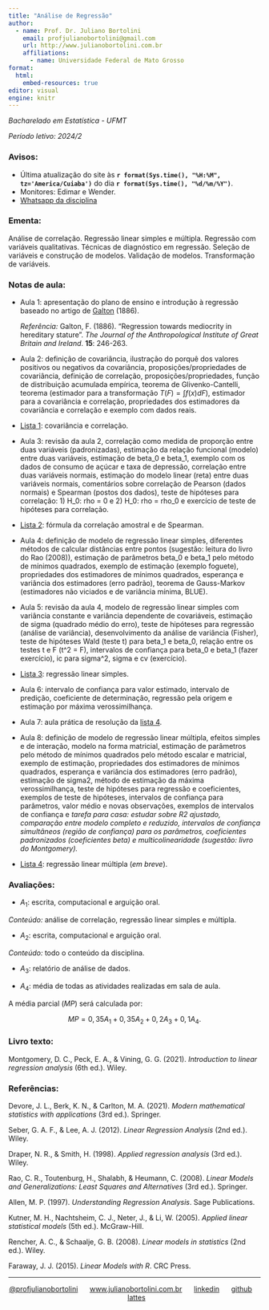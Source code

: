 ```yaml
---
title: "Análise de Regressão"
author:
  - name: Prof. Dr. Juliano Bortolini
    email: profjulianobortolini@gmail.com
    url: http://www.julianobortolini.com.br
    affiliations:
      - name: Universidade Federal de Mato Grosso
format:
  html:
    embed-resources: true
editor: visual
engine: knitr
---
```


*Bacharelado em Estatística - UFMT*

*Período letivo: 2024/2*

### Avisos:

-   Última atualização do site às **`r format(Sys.time(), "%H:%M", tz='America/Cuiaba')`** do dia **`r format(Sys.time(), "%d/%m/%Y")`**.
-   Monitores: Edimar e Wender.
-   [Whatsapp da disciplina]()

### Ementa:

Análise de correlação. Regressão linear simples e múltipla. Regressão com variáveis qualitativas. Técnicas de diagnóstico em regressão. Seleção de variáveis e construção de modelos. Validação de modelos. Transformação de variáveis.

### Notas de aula:

-   Aula 1: apresentação do plano de ensino e introdução à regressão baseado no artigo de [Galton](https://zenodo.org/records/1449548) (1886).

    *Referência:* Galton, F. (1886). "Regression towards mediocrity in hereditary stature". *The Journal of the Anthropological Institute of Great Britain and Ireland*. **15**: 246-263.

-   Aula 2: definição de covariância, ilustração do porquê dos valores positivos ou negativos da covariância, proposições/propriedades de covariância, definição de correlação, proposições/propriedades, função de distribuição acumulada empírica, teorema de Glivenko-Cantelli, teorema (estimador para a transformação $T(F) = \int f(x) dF$), estimador para a covariância e correlação, propriedades dos estimadores da covariância e correlação e exemplo com dados reais.

-   [Lista 1](lista1.html): covariância e correlação.

-   Aula 3: revisão da aula 2, correlação como medida de proporção entre duas variáveis (padronizadas), estimação da relação funcional (modelo) entre duas variáveis, estimação de beta_0 e beta_1, exemplo com os dados de consumo de açúcar e taxa de depressão, correlação entre duas variáveis normais, estimação do modelo linear (reta) entre duas variáveis normais, comentários sobre correlação de Pearson (dados normais) e Spearman (postos dos dados), teste de hipóteses para correlação: 1) H_0: rho = 0 e 2) H_0: rho = rho_0 e exercício de teste de hipóteses para correlação.

-   [Lista 2](lista2.html): fórmula da correlação amostral e de Spearman.

-   Aula 4: definição de modelo de regressão linear simples, diferentes métodos de calcular distâncias entre pontos (sugestão: leitura do livro do Rao (2008)), estimação de parâmetros beta_0 e beta_1 pelo método de mínimos quadrados, exemplo de estimação (exemplo foguete), propriedades dos estimadores de mínimos quadrados, esperança e variância dos estimadores (erro padrão), teorema de Gauss-Markov (estimadores não viciados e de variância mínima, BLUE).

-   Aula 5: revisão da aula 4, modelo de regressão linear simples com variância constante e variância dependente de covariáveis, estimação de sigma (quadrado médio do erro), teste de hipóteses para regressão (análise de variância), desenvolvimento da análise de variância (Fisher), teste de hipóteses Wald (teste t) para beta_1 e beta_0, relação entre os testes t e F (t\^2 = F), intervalos de confiança para beta_0 e beta_1 (fazer exercício), ic para sigma\^2, sigma e cv (exercício).

-   [Lista 3](lista3.html): regressão linear simples.

-   Aula 6: intervalo de confiança para valor estimado, intervalo de predição, coeficiente de determinação, regressão pela origem e estimação por máxima verossimilhança.

-   Aula 7: aula prática de resolução da [lista 4](lista4.html).


-   Aula 8: definição de modelo de regressão linear múltipla, efeitos simples e de interação, modelo na forma matricial, estimação de parâmetros pelo método de mínimos quadrados pelo método escalar e matricial, exemplo de estimação,  propriedades dos estimadores de mínimos quadrados, esperança e variância dos estimadores (erro padrão), estimação de sigma2, método de estimação da máxima verossimilhança, teste de hipóteses para regressão e coeficientes, exemplos de teste de hipóteses, intervalos de confiança para parâmetros, valor médio e novas observações, exemplos de intervalos de confiança e *tarefa para casa: estudar sobre R2 ajustado, comparação entre modelo completo e reduzido, intervalos de confiança simultâneos (região de confiança) para os parâmetros, coeficientes padronizados (coeficientes beta) e multicolinearidade (sugestão: livro do Montgomery).* 

-   [Lista 4](): regressão linear múltipla (*em breve*).



### Avaliações:

-   $A_1$: escrita, computacional e arguição oral.

*Conteúdo:* análise de correlação, regressão linear simples e múltipla.

-   $A_2$: escrita, computacional e arguição oral.

*Conteúdo:* todo o conteúdo da disciplina.

-   $A_3$: relatório de análise de dados.

-   $A_4$: média de todas as atividades realizadas em sala de aula.

A média parcial ($MP$) será calculada por:

$$MP = 0,35 A_1 + 0,35 A_2 + 0,2 A_3 + 0,1 A_4.$$

### Livro texto:

Montgomery, D. C., Peck, E. A., & Vining, G. G. (2021). *Introduction to linear regression analysis* (6th ed.). Wiley.

### Referências:

Devore, J. L., Berk, K. N., & Carlton, M. A. (2021). *Modern mathematical statistics with applications* (3rd ed.). Springer.

Seber, G. A. F., & Lee, A. J. (2012). *Linear Regression Analysis* (2nd ed.). Wiley.

Draper, N. R., & Smith, H. (1998). *Applied regression analysis* (3rd ed.). Wiley.

Rao, C. R., Toutenburg, H., Shalabh, & Heumann, C. (2008). *Linear Models and Generalizations: Least Squares and Alternatives* (3rd ed.). Springer.

Allen, M. P. (1997). *Understanding Regression Analysis*. Sage Publications.

Kutner, M. H., Nachtsheim, C. J., Neter, J., & Li, W. (2005). *Applied linear statistical models* (5th ed.). McGraw-Hill.

Rencher, A. C., & Schaalje, G. B. (2008). *Linear models in statistics* (2nd ed.). Wiley.

Faraway, J. J. (2015). *Linear Models with R*. CRC Press.

------------------------------------------------------------------------

::: {style="text-align: center;"}
[\@profjulianobortolini](https://instagram.com/profjulianobortolini)      [www.julianobortolini.com.br](http://www.julianobortolini.com.br)      [linkedin](https://linkedin.com/in/julianobortolini)      [github](https://github.com/julianobortolini)       [lattes](http://lattes.cnpq.br/6210909768845403)
:::
